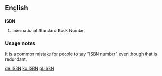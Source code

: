 ==English==
==={{Initialism}}===
'''ISBN'''
# International Standard Book Number

===Usage notes===
It is a common mistake for people to say "ISBN number" even though that is redundant.

[[de:ISBN]]
[[ko:ISBN]]
[[pl:ISBN]]